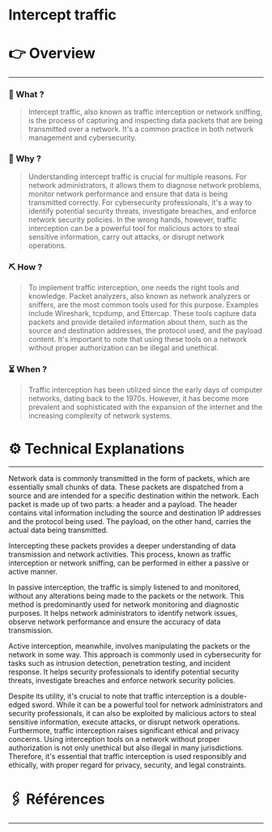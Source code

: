 # Intercept traffic


# 👉 Overview

---

### 👀 What ?

> Intercept traffic, also known as traffic interception or network sniffing, is the process of capturing and inspecting data packets that are being transmitted over a network. It's a common practice in both network management and cybersecurity.
> 

### 🧐 Why ?

> Understanding intercept traffic is crucial for multiple reasons. For network administrators, it allows them to diagnose network problems, monitor network performance and ensure that data is being transmitted correctly. For cybersecurity professionals, it's a way to identify potential security threats, investigate breaches, and enforce network security policies. In the wrong hands, however, traffic interception can be a powerful tool for malicious actors to steal sensitive information, carry out attacks, or disrupt network operations.
> 

### ⛏️ How ?

> To implement traffic interception, one needs the right tools and knowledge. Packet analyzers, also known as network analyzers or sniffers, are the most common tools used for this purpose. Examples include Wireshark, tcpdump, and Ettercap. These tools capture data packets and provide detailed information about them, such as the source and destination addresses, the protocol used, and the payload content. It's important to note that using these tools on a network without proper authorization can be illegal and unethical.
> 

### ⏳ When ?

> Traffic interception has been utilized since the early days of computer networks, dating back to the 1970s. However, it has become more prevalent and sophisticated with the expansion of the internet and the increasing complexity of network systems.
> 

# ⚙️ Technical Explanations

---

Network data is commonly transmitted in the form of packets, which are essentially small chunks of data. These packets are dispatched from a source and are intended for a specific destination within the network. Each packet is made up of two parts: a header and a payload. The header contains vital information including the source and destination IP addresses and the protocol being used. The payload, on the other hand, carries the actual data being transmitted.

Intercepting these packets provides a deeper understanding of data transmission and network activities. This process, known as traffic interception or network sniffing, can be performed in either a passive or active manner.

In passive interception, the traffic is simply listened to and monitored, without any alterations being made to the packets or the network. This method is predominantly used for network monitoring and diagnostic purposes. It helps network administrators to identify network issues, observe network performance and ensure the accuracy of data transmission.

Active interception, meanwhile, involves manipulating the packets or the network in some way. This approach is commonly used in cybersecurity for tasks such as intrusion detection, penetration testing, and incident response. It helps security professionals to identify potential security threats, investigate breaches and enforce network security policies.

Despite its utility, it's crucial to note that traffic interception is a double-edged sword. While it can be a powerful tool for network administrators and security professionals, it can also be exploited by malicious actors to steal sensitive information, execute attacks, or disrupt network operations. Furthermore, traffic interception raises significant ethical and privacy concerns. Using interception tools on a network without proper authorization is not only unethical but also illegal in many jurisdictions. Therefore, it's essential that traffic interception is used responsibly and ethically, with proper regard for privacy, security, and legal constraints.

# 🖇️ Références

---